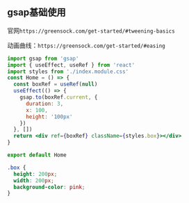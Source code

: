 ## gsap基础使用

官网`https://greensock.com/get-started/#tweening-basics`

动画曲线：`https://greensock.com/get-started/#easing`

```jsx
import gsap from 'gsap'
import { useEffect, useRef } from 'react'
import styles from './index.module.css'
const Home = () => {
  const boxRef = useRef(null)
  useEffect(() => {
    gsap.to(boxRef.current, {
      duration: 3,
      x: 100,
      height: '100px'
    })
  }, [])
  return <div ref={boxRef} className={styles.box}></div>
}

export default Home
```

```css
.box {
  height: 200px;
  width: 200px;
  background-color: pink;
}
```
